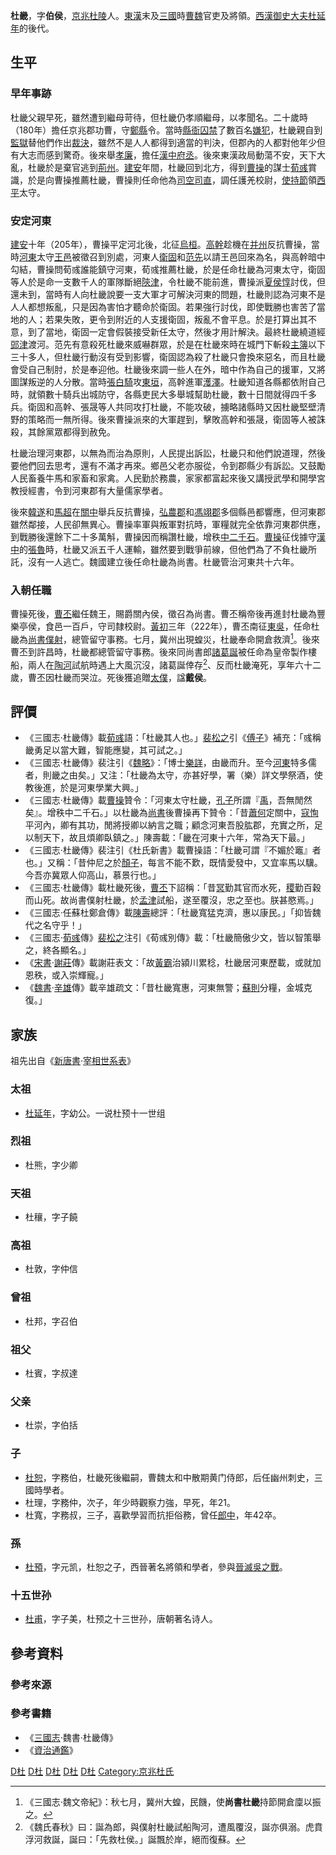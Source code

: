 '''杜畿'''{{BD|161年||222年|catIdx=D杜}}，字'''伯侯'''，[[京兆|京兆]][[杜陵|杜陵]]人。[[東漢|東漢]]末及[[三國|三國]]時[[曹魏|曹魏]]官吏及將領。[[西漢|西漢]][[御史大夫|御史大夫]][[杜延年|杜延年]]的後代。

==生平==
=== 早年事跡 ===
杜畿父親早死，雖然遭到繼母苛待，但杜畿仍孝順繼母，以孝聞名。二十歲時（180年）擔任京兆郡功曹，守[[華縣|鄭縣]]令。當時[[縣衙|縣衙]][[囚禁|囚禁]]了數百名[[嫌犯|嫌犯]]，杜畿親自到[[監獄|監獄]]替他們作出[[裁決|裁決]]，雖然不是人人都得到適當的判決，但郡內的人都對他年少但有大志而感到驚奇。後來舉[[孝廉|孝廉]]，擔任[[漢中|漢中]][[府丞|府丞]]。後來東漢政局動蕩不安，天下大亂，杜畿於是棄官逃到[[荊州|荊州]]。[[建安_(漢獻帝)|建安]]年間，杜畿回到北方，得到[[曹操|曹操]]的謀士[[荀彧|荀彧]]賞識，於是向曹操推薦杜畿，曹操則任命他為[[司空|司空]][[司直|司直]]，調任護羌校尉，[[使持節|使持節]]領[[西平|西平]]太守。

===安定河東===
[[建安_(漢獻帝)|建安]]十年（205年），曹操平定河北後，北征[[烏桓|烏桓]]。[[高幹|高幹]]趁機在[[并州|并州]]反抗曹操，當時[[河東|河東]]太守[[王邑_(東漢)|王邑]]被徵召到別處，河東人[[衛固|衛固]]和[[范先|范先]]以請王邑回來為名，與高幹暗中勾結，曹操問荀彧誰能鎮守河東，荀彧推薦杜畿，於是任命杜畿為河東太守，衛固等人於是命一支數千人的軍隊斷絕[[陝津|陝津]]，令杜畿不能前進，曹操派[[夏侯惇|夏侯惇]]討伐，但還未到，當時有人向杜畿說要一支大軍才可解決河東的問題，杜畿則認為河東不是人人都想叛亂，只是因為害怕才聽命於衛固。若果強行討伐，即使戰勝也害苦了當地的人；若果失敗，更令到附近的人支援衛固，叛亂不會平息。於是打算出其不意，到了當地，衛固一定會假裝接受新任太守，然後才用計解決。最終杜畿繞道經[[郖津|郖津]]渡河。范先有意殺死杜畿來威嚇群眾，於是在杜畿來時在城門下斬殺[[主簿|主簿]]以下三十多人，但杜畿行動沒有受到影響，衛固認為殺了杜畿只會換來惡名，而且杜畿會受自己制肘，於是奉迎他。杜畿後來調一些人在外，暗中作為自己的援軍，又將圖謀叛逆的人分散。當時[[張白騎|張白騎]]攻[[東垣|東垣]]，高幹進軍[[濩澤|濩澤]]。杜畿知道各縣都依附自己時，就領數十騎兵出城防守，各縣吏民大多舉城幫助杜畿，數十日間就得四千多兵。衛固和高幹、張晟等人共同攻打杜畿，不能攻破，擄略諸縣時又因杜畿堅壁清野的策略而一無所得。後來曹操派來的大軍趕到，擊敗高幹和張晟，衛固等人被誅殺，其餘黨眾都得到赦免。

杜畿治理河東郡，以無為而治為原則，人民提出訴訟，杜畿只和他們說道理，然後要他們回去思考，還有不滿才再來。鄉邑父老亦服從，令到郡縣少有訴訟。又鼓勵人民畜養牛馬和家畜和家禽。人民勤於務農，家家都富起來後又講授武學和開學宮教授經書，令到河東郡有大量儒家學者。

後來[[韓遂|韓遂]]和[[馬超|馬超]]在[[關中|關中]]舉兵反抗曹操，[[弘農郡|弘農郡]]和[[馮翊郡|馮翊郡]]多個縣邑都響應，但河東郡雖然鄰接，人民卻無異心。曹操率軍與叛軍對抗時，軍糧就完全依靠河東郡供應，到戰勝後還餘下二十多萬斛，曹操因而稱讚杜畿，增秩[[中二千石|中二千石]]。[[曹操|曹操]]征伐據守[[漢中|漢中]]的[[張魯|張魯]]時，杜畿又派五千人運輸，雖然要到戰爭前線，但他們為了不負杜畿所託，沒有一人逃亡。魏國建立後任命杜畿為尚書。杜畿管治河東共十六年。

===入朝任職===
曹操死後，[[曹丕|曹丕]]繼任魏王，賜爵關內侯，徵召為尚書。曹丕稱帝後再進封杜畿為豐樂亭侯，食邑一百戶，守司隸校尉。[[黃初|黃初]]三年（222年），曹丕南征[[東吳|東吳]]，任命杜畿為[[尚書僕射|尚書僕射]]，總管留守事務。七月，冀州出現蝗災，杜畿奉命開倉救濟<ref>《三國志·魏文帝紀》：秋七月，冀州大蝗，民饑，使'''尚書杜畿'''持節開倉廩以振之。</ref>。後來曹丕到許昌時，杜畿都總管留守事務。後來同尚書郎[[諸葛誕|諸葛誕]]被任命為皇帝製作樓船，兩人在[[陶河|陶河]]試航時遇上大風沉沒，諸葛誕倖存<ref>《魏氏春秋》曰：誕為郎，與僕射杜畿試船陶河，遭風覆沒，誕亦俱溺。虎賁浮河救誕，誕曰：「先救杜侯。」誕飄於岸，絕而復蘇。</ref>、反而杜畿淹死，享年六十二歲，曹丕因杜畿而哭泣。死後獲追贈[[太僕|太僕]]，諡'''戴侯'''。

==評價==
*《三國志·杜畿傳》載[[荀彧|荀彧]]語：「杜畿其人也。」[[裴松之|裴松之]]引《[[傅子|傅子]]》補充：「彧稱畿勇足以當大難，智能應變，其可試之。」
*《三國志·杜畿傳》裴注引《[[魏略|魏略]]》：「博士[[樂詳|樂詳]]，由畿而升。至今[[河東|河東]]特多儒者，則畿之由矣。」又注：「杜畿為太守，亦甚好學，署（樂）詳文學祭酒，使教後進，於是河東學業大興。」
*《三國志·杜畿傳》載[[曹操|曹操]]贊令：「河東太守杜畿，[[孔子|孔子]]所謂『[[禹|禹]]，吾無閒然矣』。增秩中二千石。」以杜畿為[[尚書|尚書]]後曹操再下贊令：「昔[[蕭何|蕭何]]定關中，[[寇恂|寇恂]]平河內，卿有其功，閒將授卿以納言之職；顧念河東吾股肱郡，充實之所，足以制天下，故且煩卿臥鎮之。」陳壽載：「畿在河東十六年，常為天下最。」
*《三國志·杜畿傳》裴注引《杜氏新書》載曹操語：「杜畿可謂『不媚於竈』者也。」又稱：「昔仲尼之於[[顏子|顏子]]，每言不能不歎，既情愛發中，又宜率馬以驥。今吾亦冀眾人仰高山，慕景行也。」
*《三國志·杜畿傳》載杜畿死後，[[曹丕|曹丕]]下詔稱：「昔[[冥|冥]]勤其官而水死，[[稷|稷]]勤百穀而山死。故尚書僕射杜畿，於[[孟津|孟津]]試船，遂至覆沒，忠之至也。朕甚愍焉。」
*《三國志·任蘇杜鄭倉傳》載[[陳壽|陳壽]]總評：「杜畿寬猛克濟，惠以康民。」「抑皆魏代之名守乎！」
*《三國志·[[荀彧|荀彧]]傳》[[裴松之|裴松之]]注引《荀彧別傳》載：「杜畿簡傲少文，皆以智策舉之，終各顯名。」
*《[[宋書|宋書]]·[[謝莊|謝莊]]傳》載謝莊表文：「故[[黃霸|黃霸]]治潁川累稔，杜畿居河東歷載，或就加恩秩，或入崇輝寵。」
*《[[魏書|魏書]]·[[辛雄|辛雄]]傳》載辛雄疏文：「昔杜畿寬惠，河東無警；[[蘇則|蘇則]]分糧，金城克復。」

==家族==
祖先出自《[[新唐書|新唐書]]·[[s:新唐書/卷072上#杜|宰相世系表]]》

===太祖===
*[[杜延年|杜延年]]，字幼公。一说杜预十一世组

===烈祖===
*杜熊，字少卿

===天祖===
*杜穰，字子饒

===高祖===
*杜敦，字仲信

===曾祖===
*杜邦，字召伯

===祖父===
*杜賓，字叔達

===父亲===
*杜崇，字伯括

===子===
*[[杜恕|杜恕]]，字務伯，杜畿死後繼嗣，曹魏太和中散期黄门侍郎，后任幽州刺史，三國時學者。
*杜理，字務仲，次子，年少時觀察力強，早死，年21。
*杜寬，字務叔，三子，喜歡學習而抗拒俗務，曾任[[郎中|郎中]]，年42卒。

===孫===
*[[杜預|杜預]]，字元凯，杜恕之子，西晉著名將領和學者，參與[[晉滅吳之戰|晉滅吳之戰]]。

===十五世孙===
*[[杜甫|杜甫]]，字子美，杜预之十三世孙，唐朝著名诗人。

==參考資料==
===參考來源===
{{reflist}}

===參考書籍===
*《[[三國志|三國志]]·魏書·杜畿傳》
*《[[資治通鑑|資治通鑑]]》

{{三国志}}
[[Category:東漢軍事人物|D杜]]
[[Category:東漢政治人物|D杜]]
[[Category:曹魏政治人物|D杜]]
[[Category:曹魏刺史|D杜]]
[[Category:曹魏軍事人物|D杜]]
[[Category:京兆杜氏|Category:京兆杜氏]]